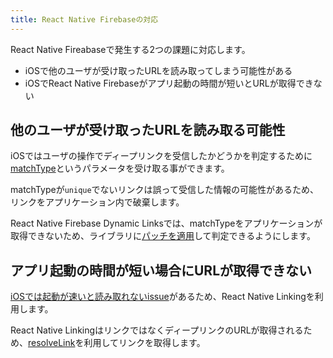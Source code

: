 ```yaml
---
title: React Native Firebaseの対応
---
```


React Native Fireabaseで発生する2つの課題に対応します。

 - iOSで他のユーザが受け取ったURLを読み取ってしまう可能性がある
 - iOSでReact Native Firebaseがアプリ起動の時間が短いとURLが取得できない

## 他のユーザが受け取ったURLを読み取る可能性

iOSではユーザの操作でディープリンクを受信したかどうかを判定するために[matchType](https://firebase.google.com/docs/reference/swift/firebasedynamiclinks/api/reference/Enums/DLMatchType.html)というパラメータを受け取る事ができます。

matchTypeが`unique`でないリンクは誤って受信した情報の可能性があるため、リンクをアプリケーション内で破棄します。

React Native Firebase Dynamic Linksでは、matchTypeをアプリケーションが取得できないため、ライブラリに[パッチを適用](./ios-patch.mdx)して判定できるようにします。

## アプリ起動の時間が短い場合にURLが取得できない

[iOSでは起動が速いと読み取れないissue](https://github.com/invertase/react-native-firebase/issues/2660)があるため、React Native Linkingを利用します。

React Native LinkingはリンクではなくディープリンクのURLが取得されるため、[resolveLink](https://rnfirebase.io/reference/dynamic-links#resolveLink)を利用してリンクを取得します。
